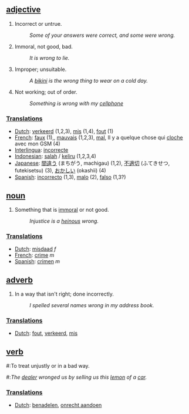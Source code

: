 ==[[adjective]]==
#Incorrect or untrue. 
#:''Some of your answers were correct, and some were wrong.'' 
#Immoral, not good, bad. 
#:''It is wrong to lie.'' 
#Improper; unsuitable. 
#:''A [[bikini]] is the wrong thing to wear on a cold day.'' 
#Not working; out of order. 
#:''Something is wrong with my [[cellphone]]'' ­

===[[Translation]]s===
*[[Dutch]]: [[verkeerd]] (1,2,3), [[mis]] (1,4), [[fout]] (1)
*[[French]]: [[faux]] (1),, [[mauvais]] (1,2,3), [[mal]], Il y a quelque chose qui [[cloche]] avec mon GSM (4)
*[[Interlingua]]: [[incorrecte]]
*[[Indonesian]]: [[salah]] / [[keliru]] (1,2,3,4)
*[[Japanese]]: [[間違う]] (まちがう, machigau) (1,2), [[不適切]] (ふてきせつ, futekisetsu) (3), [[おかしい]] (okashii) (4)
*[[Spanish]]: [[incorrecto]] (1,3), [[malo]] (2), [[falso]] (1,3?)

==[[noun]]==
#Something that is [[immoral]] or not good. 
#:''Injustice is a [[heinous]] wrong. ''

===[[Translation]]s===
*[[Dutch]]: [[misdaad]] ''f''
*[[French]]: [[crime]] ''m''
*[[Spanish]]: [[crimen]] ''m''

==[[adverb]]==
#In a way that isn't right; done incorrectly. 
#:''I spelled several names wrong in my address book.'' 

===[[Translation]]s===
*[[Dutch]]: [[fout]], [[verkeerd]], [[mis]]

==[[verb]]==
#:­To treat unjustly or in a bad way. 
#:''The [[dealer]] wronged us by selling us this [[lemon]] of a [[car]].''

===[[Translation]]s===
*[[Dutch]]: [[benadelen]], [[onrecht aandoen]]